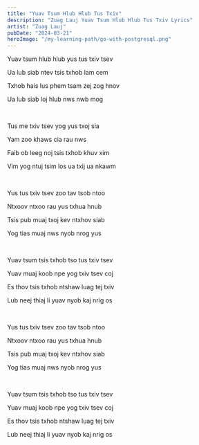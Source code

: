 ```yaml
---
title: "Yuav Tsum Hlub Hlub Tus Txiv"
description: "Zuag Lauj Yuav Tsum Hlub Hlub Tus Txiv Lyrics"
artist: "Zuag Lauj"
pubDate: "2024-03-21"
heroImage: "/my-learning-path/go-with-postgresql.png"
---
```


Yuav tsum hlub hlub yus tus txiv tsev

Ua lub siab ntev tsis txhob lam cem

Txhob hais lus phem tsam zej zog hnov

Ua lub siab loj hlub nws nwb mog

<br />

Tus me txiv tsev yog yus txoj sia

Yam zoo khaws cia rau nws

Faib ob leeg noj tsis txhob khuv xim

Vim yog ntuj tsim los ua txij ua nkawm

<br />

Yus tus txiv tsev zoo tav tsob ntoo

Ntxoov ntxoo rau yus txhua hnub

Tsis pub muaj txoj kev ntxhov siab

Yog tias muaj nws nyob nrog yus

<br />

Yuav tsum tsis txhob tso tus txiv tsev

Yuav muaj koob npe yog txiv tsev coj

Es thov tsis txhob ntshaw luag tej txiv

Lub neej thiaj li yuav nyob kaj nrig os

<br />

Yus tus txiv tsev zoo tav tsob ntoo

Ntxoov ntxoo rau yus txhua hnub

Tsis pub muaj txoj kev ntxhov siab

Yog tias muaj nws nyob nrog yus

<br />

Yuav tsum tsis txhob tso tus txiv tsev

Yuav muaj koob npe yog txiv tsev coj

Es thov tsis txhob ntshaw luag tej txiv

Lub neej thiaj li yuav nyob kaj nrig os
